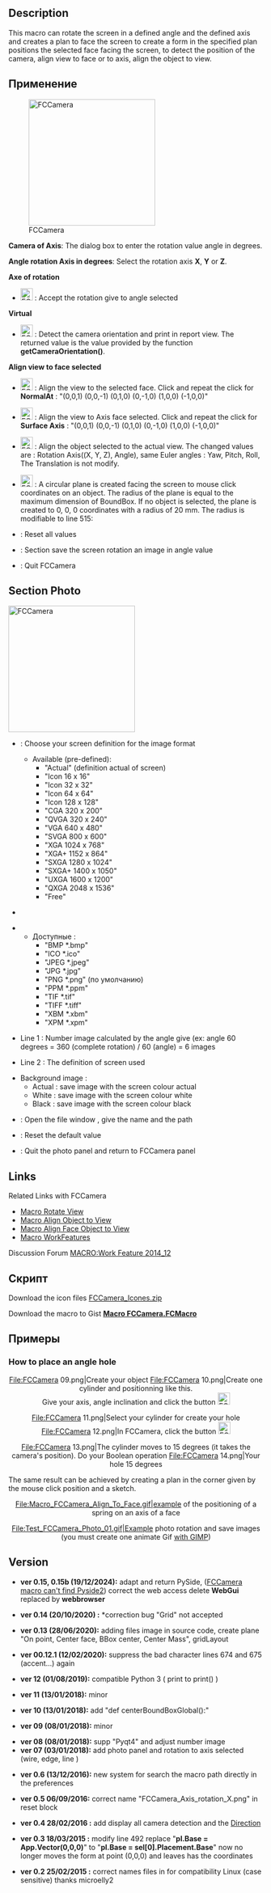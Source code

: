 <languages/>
{{Macro
|Name=Macro FCCamera
|Icon=FCCamera_00.png
|Description=This macro can rotate the screen in a defined angle and the defined axis and creates a plan to face the screen to create a form in the specified plan positions the selected face facing the screen, to detect the position of the camera, align view to face or to axis, align the object to view.
|Author=Mario52
|Version=0.15b
|Date=2024/12/19
|FCVersion=1.00 and more
|Download=[https://wiki.freecad.org/images/2/25/FCCamera_00.png ToolBar Icon]
}}

==Description==

This macro can rotate the screen in a defined angle and the defined axis and creates a plan to face the screen to create a form in the specified plan positions the selected face facing the screen, to detect the position of the camera, align view to face or to axis, align the object to view. 

{{Codeextralink|https://gist.githubusercontent.com/mario52a/4aa545c23b323cf68824/raw/b31c64d26788b796750095eca4a6b92803537732/Macro%2520FCCamera.FCMacro}}

<span id="Usage"></span>
==Применение==

[[File:Macro FCCamera 00.png|250px|left|FCCamera]]

'''Camera of Axis''': The dialog box to enter the rotation value angle in degrees.

'''Angle rotation Axis in degrees''': Select the rotation axis '''X''', '''Y''' or '''Z'''.

'''Axe of rotation'''

* [[File:FCCamera_01.png|24px]] {{KEY|Accept the rotation}} : Accept the rotation give to angle selected

'''Virtual'''

* [[File:FCCamera_02.png|24px]] {{KEY|Detect camera orientation}} : Detect the camera orientation and print in report view. The returned value is the value provided by the function '''getCameraOrientation()'''.

'''Align view to face selected'''

* [[File:FCCamera_03.png|24px]] {{KEY|To Face.}} : Align the view to the selected face. Click and repeat the click for '''NormalAt''' : "(0,0,1) (0,0,-1) (0,1,0) (0,-1,0) (1,0,0) (-1,0,0)"

* [[File:FCCamera_04.png|24px]] {{KEY|To Axis.}} : Align the view to Axis face selected. Click and repeat the click for '''Surface Axis''' : "(0,0,1) (0,0,-1) (0,1,0) (0,-1,0) (1,0,0) (-1,0,0)"

* [[File:FCCamera_05.png|24px]] {{KEY|Align object to view.}} : Align the object selected to the actual view. The changed values are : Rotation Axis((X, Y, Z), Angle), same Euler angles : Yaw, Pitch, Roll, The Translation is not modify.

* [[File:FCCamera_06.png|24px]] {{KEY|Create plane of view.}} : A circular plane is created facing the screen to mouse click coordinates on an object. The radius of the plane is equal to the maximum dimension of BoundBox. If no object is selected, the plane is created to 0, 0, 0 coordinates with a radius of 20 mm. The radius is modifiable to line 515:
{{Code|code=
        rayon = 20                            # Radius of plane
}}

*{{KEY|[[File:FCCamera_07.png|24px]] Reset.}} : Reset all values
*{{KEY| [[File:FCCamera_00.png|24px]] Photo.}} : Section save the screen rotation an image in angle value
*{{KEY| [[File:FCCamera_08.png|24px]] Quit.}} : Quit FCCamera

{{clear}}
==Section Photo==

[[File:Macro FCCamera 00b.png|250px|left|FCCamera]]
{{clear}}

*{{KEY|ComboBox Actual }} : Choose your screen definition for the image format
**Available (pre-defined):
***"Actual" (definition actual of screen)
***"Icon 16 x 16"
***"Icon 32 x 32"
***"Icon 64 x 64"
***"Icon 128 x 128"
***"CGA 320 x 200"
***"QVGA 320 x 240"
***"VGA 640 x 480"
***"SVGA 800 x 600"
***"XGA 1024 x 768"
***"XGA+ 1152 x 864"
***"SXGA 1280 x 1024"
***"SXGA+ 1400 x 1050"
***"UXGA 1600 x 1200"
***"QXGA 2048 x 1536"
***"Free"

*{{KEY|SpinBox X and Y }}

*{{KEY|ComboBox  Формат изображения}}
**Доступные :
***"BMP *.bmp"
***"ICO *.ico"
***"JPEG *.jpeg"
***"JPG *.jpg"
***"PNG *.png" (по умолчанию)
***"PPM *.ppm"
***"TIF *.tif"
***"TIFF *.tiff"
***"XBM *.xbm"
***"XPM *.xpm"

*Line 1 : Number image calculated by the angle give (ex: angle 60 degrees = 360 (complete rotation) / 60 (angle) = 6 images

*Line 2 : The definition of screen used

*Background image :
** Actual : save image with the screen colour actual
** White : save image with the screen colour white
** Black : save image with the screen colour black

*{{KEY|[[File:FCCamera_00.png|24px]] Launch}} : Open the file window , give the name and the path
*{{KEY|[[File:FCCamera_07.png|24px]] Reset}} : Reset the default value
*{{KEY|[[File:FCCamera_00.png|24px]] Return}} : Quit the photo panel and return to FCCamera panel
{{clear}}

==Links==

Related Links with FCCamera

*[[Macro_Rotate_View|Macro Rotate View]]
*[[Macro Align Object to View|Macro Align Object to View]]
*[[Macro_Align_Face_Object_to_View|Macro Align Face Object to View]]
*[[Macro_WorkFeatures|Macro WorkFeatures]]

Discussion Forum [http://forum.freecadweb.org/viewtopic.php?f=22&t=9056 MACRO:Work Feature 2014_12]

<span id="Script"></span>
==Скрипт==

Download the icon files [https://forum.freecadweb.org/download/file.php?id=79288 FCCamera_Icones.zip]

Download the macro to Gist [https://gist.github.com/mario52a/4aa545c23b323cf68824 '''Macro FCCamera.FCMacro''']

<span id="Examples"></span>
==Примеры==

===How to place an angle hole===

<center>
<gallery widths="300" heights="280">
File:FCCamera 09.png|Create your object
File:FCCamera 10.png|Create one cylinder and positionning like this.<br/>Give your axis, angle inclination and click the button [[File:FCCamera_01.png|24px]] {{KEY|Accept the rotation}}
</gallery>
</center>

<center>
<gallery widths="300" heights="280">
File:FCCamera 11.png|Select your cylinder for create your hole
File:FCCamera 12.png|In FCCamera, click the button [[File:FCCamera_05.png|24px]] {{KEY|Align Object to View}}
</gallery>
</center>

<center>
<gallery widths="300" heights="280">
File:FCCamera 13.png|The cylinder moves to 15 degrees (it takes the camera's position). Do your Boolean operation
File:FCCamera 14.png|Your hole 15 degrees
</gallery>
</center>

The same result can be achieved by creating a plan in the corner given by the mouse click position and a sketch.

<center>
<gallery widths="750" heights="700">
File:Macro_FCCamera_Align_To_Face.gif|example of the positioning of a spring on an axis of a face
</gallery>
</center>
<center>
<gallery widths="850" heights="550">
File:Test_FCCamera_Photo_01.gif|Example photo rotation and save images (you must create one animate Gif [https://www.gimp.org/ with GIMP])
</gallery>
</center>

==Version==

*'''ver 0.15, 0.15b (19/12/2024):''' adapt and return PySide, ([https://forum.freecad.org/viewtopic.php?p=797838 FCCamera macro can't find Pyside2]) correct the web access delete '''WebGui''' replaced by '''webbrowser'''
{{Code|code=
####
try:
    import webbrowser
    webbrowser.open("http://www.freecadweb.org/wiki/index.php?title=Macro_FCCamera")
except Exception:
    None
####
####
import urllib
from urllib import request

contentPage = request.urlopen("https://wiki.freecadweb.org/Macro_FCCamera").readlines()
####
}}
*'''ver 0.14 (20/10/2020) :''' *correction bug "Grid" not accepted

*'''ver 0.13 (28/06/2020):''' adding files image in source code, create plane "On point, Center face, BBox center, Center Mass", gridLayout

*'''ver 00.12.1 (12/02/2020):''' suppress the bad character lines  674 and 675 (accent...) again

*'''ver 12 (01/08/2019):''' compatible Python 3 ( print to print() )

*'''ver 11 (13/01/2018):''' minor

*'''ver 10 (13/01/2018):''' add "def centerBoundBoxGlobal():"

*'''ver 09 (08/01/2018):''' minor

*'''ver 08 (08/01/2018):''' supp "Pyqt4" and adjust number image
*'''ver 07 (03/01/2018):''' add photo panel and rotation to axis selected (wire, edge, line )

*'''ver 0.6 (13/12/2016):''' new system for search the macro path directly in the preferences 

{{Code|code=
#path = FreeCAD.ConfigGet("AppHomePath")
#path = FreeCAD.ConfigGet("UserAppData")
#path = "your path"
param = FreeCAD.ParamGet("User parameter:BaseApp/Preferences/Macro")# macro path
path = param.GetString("MacroPath","") + "/"                        # macro path
path = path.replace("\\","/")
App.Console.PrintMessage("Path locality to FCCamera.....images.png [ " + path + " ]"+"\n")
}}

*'''ver 0.5 06/09/2016:''' correct name "FCCamera_Axis_rotation_X.png" in reset block

*'''ver 0.4 28/02/2016 :''' add display all camera detection and the [http://forum.freecadweb.org/viewtopic.php?f=13&t=14213#p114667 Direction] 

*'''ver 0.3 18/03/2015 :''' modify line 492 replace "'''pl.Base = App.Vector(0,0,0)'''" to "'''pl.Base = sel[0].Placement.Base'''" now no longer moves the form at point (0,0,0) and leaves has the coordinates

*'''ver 0.2 25/02/2015 :''' correct names files in for compatibility Linux (case sensitive) thanks microelly2